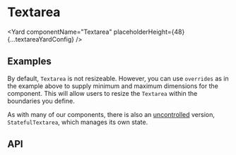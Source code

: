 <!--
Copyright (c) 2018-2019 Uber Technologies, Inc.

This source code is licensed under the MIT license found in the
LICENSE file in the root directory of this source tree.
-->






# Textarea

<Yard componentName="Textarea" placeholderHeight={48} {...textareaYardConfig} />

## Examples

<Example title="Basic usage" path="textarea/basic.js">
  <TextareaBasic />
</Example>

<Example title="States" path="textarea/states.js">
  <TextareaStates />
</Example>

<Example title="Sizes" path="textarea/sizes.js">
  <TextareaSizes />
</Example>

<Example title="Allow the user to resize" path="textarea/resizable.js">
  <TextareaResizable />
</Example>

By default, `Textarea` is not resizeable. However, you can use `overrides` as in the example above to supply minimum and maximum dimensions for the component. This will allow users to resize the `Textarea` within the boundaries you define.

<Example title="Focus and ref" path="textarea/ref.js">
  <TextareaRef />
</Example>

<Example title="Stateful (uncontrolled) usage" path="textarea/stateful.js">
  <TextareaStateful />
</Example>

As with many of our components, there is also an [uncontrolled](https://reactjs.org/docs/uncontrolled-components.html) version, `StatefulTextarea`, which manages its own state.

## API

<Exports
  component={TextareaExports}
  title="Textarea exports"
  path="baseui/textarea"
/>
